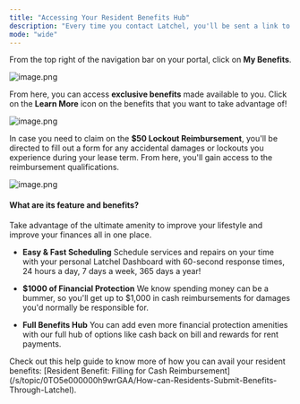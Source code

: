 ```yaml
---
title: "Accessing Your Resident Benefits Hub"
description: "Every time you contact Latchel, you'll be sent a link to access your online portal. Latchel offers wide range of popular benefits you can choose from to enhance your resident experience. Here's how you can access your Resident Benefits Hub."
mode: "wide"
---
```


From the top right of the navigation bar on your portal, click on **My Benefits**.

<Frame>
  <img src="/images/rtaImage-1-18.jpg" alt="image.png" />
</Frame>

From here, you can access **exclusive benefits** made available to you. Click on the **Learn More** icon on the benefits that you want to take advantage of!

<Frame>
  <img src="/images/rtaImage-1-19.jpg" alt="image.png" />
</Frame>

In case you need to claim on the **$50 Lockout Reimbursement**, you'll be directed to fill out a form for any accidental damages or lockouts you experience during your lease term. From here, you'll gain access to the reimbursement qualifications.&#x20;

<Frame>
  <img src="/images/rtaImage-1-20.jpg" alt="image.png" />
</Frame>

#### What are its feature and benefits?

Take advantage of the ultimate amenity to improve your lifestyle and improve your finances all in one place.

* **Easy & Fast Scheduling**
  Schedule services and repairs on your time with your personal Latchel Dashboard with 60-second response times, 24 hours a day, 7 days a week, 365 days a year!

* **$1000 of Financial Protection**
  We know spending money can be a bummer, so you'll get up to $1,000 in cash reimbursements for damages you'd normally be responsible for.

* **Full Benefits Hub**
  You can add even more financial protection amenities with our full hub of options like cash back on bill and rewards for rent payments.

<Tip>
  Check out this help guide to know more of how you can avail your resident benefits: [Resident Benefit: Filling for Cash Reimbursement](/s/topic/0TO5e000000h9wrGAA/How-can-Residents-Submit-Benefits-Through-Latchel).
</Tip>